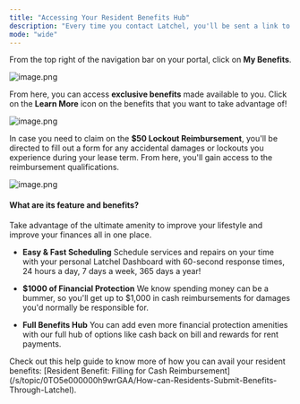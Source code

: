 ```yaml
---
title: "Accessing Your Resident Benefits Hub"
description: "Every time you contact Latchel, you'll be sent a link to access your online portal. Latchel offers wide range of popular benefits you can choose from to enhance your resident experience. Here's how you can access your Resident Benefits Hub."
mode: "wide"
---
```


From the top right of the navigation bar on your portal, click on **My Benefits**.

<Frame>
  <img src="/images/rtaImage-1-18.jpg" alt="image.png" />
</Frame>

From here, you can access **exclusive benefits** made available to you. Click on the **Learn More** icon on the benefits that you want to take advantage of!

<Frame>
  <img src="/images/rtaImage-1-19.jpg" alt="image.png" />
</Frame>

In case you need to claim on the **$50 Lockout Reimbursement**, you'll be directed to fill out a form for any accidental damages or lockouts you experience during your lease term. From here, you'll gain access to the reimbursement qualifications.&#x20;

<Frame>
  <img src="/images/rtaImage-1-20.jpg" alt="image.png" />
</Frame>

#### What are its feature and benefits?

Take advantage of the ultimate amenity to improve your lifestyle and improve your finances all in one place.

* **Easy & Fast Scheduling**
  Schedule services and repairs on your time with your personal Latchel Dashboard with 60-second response times, 24 hours a day, 7 days a week, 365 days a year!

* **$1000 of Financial Protection**
  We know spending money can be a bummer, so you'll get up to $1,000 in cash reimbursements for damages you'd normally be responsible for.

* **Full Benefits Hub**
  You can add even more financial protection amenities with our full hub of options like cash back on bill and rewards for rent payments.

<Tip>
  Check out this help guide to know more of how you can avail your resident benefits: [Resident Benefit: Filling for Cash Reimbursement](/s/topic/0TO5e000000h9wrGAA/How-can-Residents-Submit-Benefits-Through-Latchel).
</Tip>